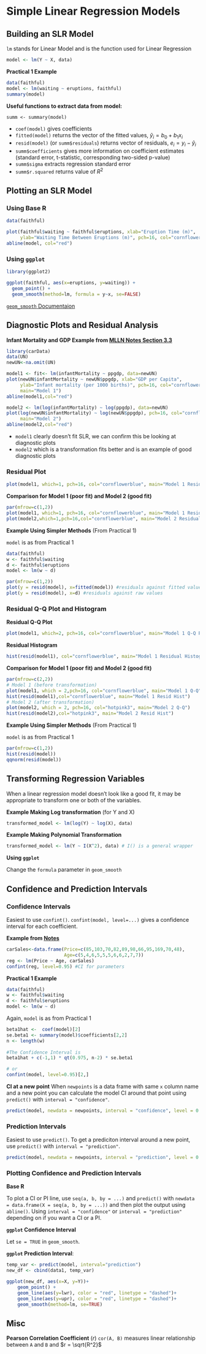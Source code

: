 # Simple Linear Regression Models

## Building an SLR Model

`lm` stands for Linear Model and is the function used for Linear Regression


```r
model <- lm(Y ~ X, data)
```

**Practical 1 Example**

```r
data(faithful)
model <- lm(waiting ~ eruptions, faithful)
summary(model)
```

**Useful functions to extract data from model:**

`summ <- summary(model)`

- `coef(model)` gives coefficients
- `fitted(model)` returns the vector of the fitted values, $\hat{y}_i = b_0 + b_1 x_i$
- `resid(model)` (or `summ$residuals`) returns vector of residuals, $e_i = y_i - \hat{y}_i$
- `summ$coefficients` gives more information on coefficient estimates (standard error, t-statistic, corresponding two-sided p-value)
- `summ$sigma` extracts regression standard error
- `summ$r.squared` returns value of $R^2$


## Plotting an SLR Model

### Using Base R {-}

```r
data(faithful)
```

```r
plot(faithful$waiting ~ faithful$eruptions, xlab="Eruption Time (m)",
     ylab="Waiting Time Between Eruptions (m)", pch=16, col="cornflowerblue")
abline(model, col="red")
```


### Using `ggplot` {-}

```r
library(ggplot2)
```
```r
ggplot(faithful, aes(x=eruptions, y=waiting)) +
  geom_point() +
  geom_smooth(method=lm, formula = y~x, se=FALSE)
```

[`geom_smooth` Documentaion]("https://ggplot2.tidyverse.org/reference/geom_smooth.html")

## Diagnostic Plots and Residual Analysis

**Infant Mortality and GDP Example from [MLLN Notes Section 3.3](https://bookdown.org/hailiangdu80/Machine_Learning_and_Neural_Networks/linear-regression.html#example-infant-mortality-and-gdp)**

```r
library(carData)
data(UN)
newUN<-na.omit(UN)
```

```r
model1 <- fit<- lm(infantMortality ~ ppgdp, data=newUN)
plot(newUN$infantMortality ~ newUN$ppgdp, xlab="GDP per Capita",
     ylab="Infant mortality (per 1000 births)", pch=16, col="cornflowerblue",
     main="Model 1")
abline(model1,col="red")
```

```r
model2 <- lm(log(infantMortality) ~ log(ppgdp), data=newUN)
plot(log(newUN$infantMortality) ~ log(newUN$ppgdp), pch=16, col="cornflowerblue",
     main="Model 2")
abline(model2,col="red")
```

- `model1` clearly doesn't fit SLR, we can confirm this be looking at diagnostic plots
- `model2` which is a transformation fits better and is an example of good diagnostic plots



### Residual Plot {-}

```r
plot(model1, which=1, pch=16, col="cornflowerblue", main="Model 1 Residual Plot")
```

**Comparison for Model 1 (poor fit) and Model 2 (good fit)**
```r
par(mfrow=c(1,2))
plot(model1, which=1, pch=16, col="cornflowerblue", main="Model 1 Residual Plot")
plot(model2,which=1,pch=16,col="cornflowerblue", main="Model 2 Residual Plot")
```

**Example Using Simpler Methods** (From Practical 1)

`model` is as from Practical 1

```r
data(faithful)
w <- faithful$waiting
d <- faithful$eruptions
model <- lm(w ~ d)
```

```r
par(mfrow=c(1,2))
plot(y = resid(model), x=fitted(model)) #residuals against fitted values
plot(y = resid(model), x=d) #residuals against raw values
```

### Residual Q-Q Plot and Histogram {-}

**Residual Q-Q Plot**
```r
plot(model1, which=2, pch=16, col="cornflowerblue", main="Model 1 Q-Q Plot")
```

**Residual Histogram**
```r
hist(resid(model1), col="cornflowerblue", main="Model 1 Residual Histogram")
```

**Comparison for Model 1 (poor fit) and Model 2 (good fit)**
```r
par(mfrow=c(2,2))
# Model 1 (before transformation)
plot(model1, which = 2,pch=16, col="cornflowerblue", main="Model 1 Q-Q")
hist(resid(model1),col="cornflowerblue", main="Model 1 Resid Hist")
# Model 2 (after transformation)
plot(model2, which = 2, pch=16, col="hotpink3", main="Model 2 Q-Q")  
hist(resid(model2),col="hotpink3", main="Model 2 Resid Hist")
```


**Example Using Simpler Methods** (From Practical 1)

`model` is as from Practical 1

```r
par(mfrow=c(1,2))
hist(resid(model))
qqnorm(resid(model))
```



## Transforming Regression Variables

When a linear regression model doesn't look like a good fit, it may be appropriate to transform one or both of the variables.

**Example Making Log transformation** (for Y and X)

```r
transformed_model <- lm(log(Y) ~ log(X), data)
```

**Example Making Polynomial Transformation**

```r
transformed_model <- lm(Y ~ I(X^2), data) # I() is a general wrapper
```

**Using `ggplot`**

Change the `formula` parameter in `geom_smooth`


## Confidence and Prediction Intervals

### Confidence Intervals

Easiest to use `confint()`. `confint(model, level=...)` gives a confidence interval for each coefficient.

**Example from [Notes](https://bookdown.org/hailiangdu80/Machine_Learning_and_Neural_Networks/linear-regression.html#regression-in-r-used-cars-example)**

```r
carSales<-data.frame(Price=c(85,103,70,82,89,98,66,95,169,70,48),
                     Age=c(5,4,6,5,5,5,6,6,2,7,7))
reg <- lm(Price ~ Age, carSales)
confint(reg, level=0.95) #CI for parameters
```

**Practical 1 Example**

```r
data(faithful)
w <- faithful$waiting
d <- faithful$eruptions
model <- lm(w ~ d)
```

Again, `model` is as from Practical 1

```r
beta1hat <-  coef(model)[2]
se.beta1 <- summary(model)$coefficients[2,2]
n <- length(w)
  
#The Confidence Interval is
beta1hat + c(-1,1) * qt(0.975, n-2) * se.beta1

# or
confint(model, level=0.95)[2,]

```

**CI at a new point**
When `newpoints` is a data frame with same `x` column name and a new point you can calculate the model CI around that point using `predict()` with `interval = "confidence"`.
```r
predict(model, newdata = newpoints, interval = "confidence", level = 0.95)
```

### Prediction Intervals

Easiest to use `predict()`. To get a prediciton interval around a new point, use `predict()` with `interval = "prediction"`.

```r
predict(model, newdata = newpoints, interval = "prediction", level = 0.95)
```


### Plotting Confidence and Prediction Intervals

**Base R**

To plot a CI or PI line, use `seq(a, b, by = ...)` and `predict()` with `newdata = data.frame(X = seq(a, b, by = ...))` and then plot the output using `abline()`. Using `interval = "confidence"` or `interval = "prediction"` depending on if you want a CI or a PI.

**`ggplot` Confidence Interval**

Let `se = TRUE` in `geom_smooth`.

**`ggplot` Prediction Interval**: 
```r
temp_var <- predict(model, interval="prediction")
new_df <- cbind(data1, temp_var)

ggplot(new_df, aes(x=X, y=Y))+
    geom_point() +
    geom_line(aes(y=lwr), color = "red", linetype = "dashed")+
    geom_line(aes(y=upr), color = "red", linetype = "dashed")+
    geom_smooth(method=lm, se=TRUE)
```




## Misc

**Pearson Correlation Coefficient** ($r$) `cor(A, B)` measures linear relationship between `A` and `B` and $r = \sqrt{R^2}$
